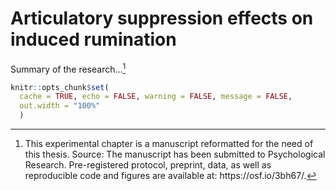 # Articulatory suppression effects on induced rumination

Summary of the research...^[This experimental chapter is a manuscript reformatted for the need of this thesis. Source: The manuscript has been submitted to Psychological Research. Pre-registered protocol, preprint, data, as well as reproducible code and figures are available at: https://osf.io/3bh67/.]

```r
knitr::opts_chunk$set(
  cache = TRUE, echo = FALSE, warning = FALSE, message = FALSE,
  out.width = "100%"
  )
```

\begin{summary}{Summary of Chapter\getcurrentref{chapter}}

Blah blah ...

\end{summary}
